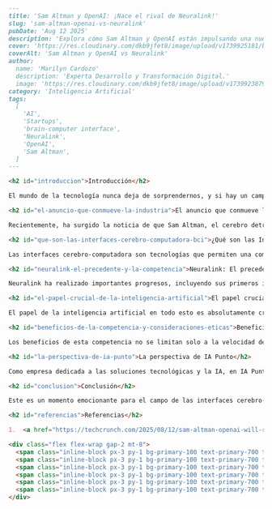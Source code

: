```markdown
---
title: 'Sam Altman y OpenAI: ¡Nace el rival de Neuralink!'
slug: 'sam-altman-openai-vs-neuralink'
pubDate: 'Aug 12 2025'
description: 'Explora cómo Sam Altman y OpenAI están impulsando una nueva empresa que podría revolucionar las interfaces cerebro-computadora (BCI) y competir directamente con Neuralink, acelerando la innovación en el campo.'
cover: 'https://res.cloudinary.com/dkb9jfet8/image/upload/v1739925181/bci-neuralink-openai.png'
coverAlt: 'Sam Altman y OpenAI vs Neuralink'
author:
  name: 'Marilyn Cardozo'
  description: 'Experta Desarrollo y Transformación Digital.'
  image: 'https://res.cloudinary.com/dkb9jfet8/image/upload/v1739923879/marilyn_s2mi4a.png'
category: 'Inteligencia Artificial'
tags:
  [
    'AI',
    'Startups',
    'brain-computer interface',
    'Neuralink',
    'OpenAI',
    'Sam Altman',
  ]
---

<h2 id="introduccion">Introducción</h2>

El mundo de la tecnología nunca deja de sorprendernos, y si hay un campo que está abriendo puertas a un futuro que antes solo veíamos en la ciencia ficción, ese es el de las interfaces cerebro-computadora (BCI, por sus siglas en inglés). Imagina poder controlar dispositivos con tu mente, restaurar funciones perdidas o incluso mejorar nuestras capacidades cognitivas. Neuralink, la empresa de Elon Musk, ha estado en el centro de atención con sus prometedores avances, mostrando al mundo lo que podría ser posible. Pero la competencia es el motor de la innovación, y parece que una nueva estrella está a punto de aparecer en el firmamento de las BCI.

<h2 id="el-anuncio-que-conmueve-la-industria">El anuncio que conmueve la industria</h2>

Recientemente, ha surgido la noticia de que Sam Altman, el cerebro detrás de OpenAI, y el propio fondo de OpenAI, podrían estar a punto de respaldar una nueva empresa destinada a ser un competidor directo de Neuralink. Esto no es solo una noticia interesante para los entusiastas de la tecnología; es una señal de que el campo de las interfaces cerebro-computadora está a punto de despegar a una velocidad sin precedentes. Cuando figuras tan influyentes y organizaciones con recursos masivos como OpenAI deciden invertir en un área, el impacto es, casi siempre, transformador.

<h2 id="que-son-las-interfaces-cerebro-computadora-bci">¿Qué son las Interfaces Cerebro-Computadora (BCI)?</h2>

Las interfaces cerebro-computadora son tecnologías que permiten una comunicación directa entre el cerebro humano (o animal) y un dispositivo externo. Su potencial es inmenso. En el ámbito médico, podrían revolucionar el tratamiento de enfermedades neurológicas, permitir a personas con parálisis recuperar el movimiento o incluso la comunicación, o restaurar la visión y la audición. Más allá de la medicina, abren la puerta a nuevas formas de interacción con la tecnología, donde nuestros pensamientos se conviertan en comandos, llevando la experiencia de usuario a un nivel completamente nuevo. La visión de un mundo donde la interacción con la IA sea tan fluida como el pensamiento mismo es algo que en IA Punto Soluciones Tecnológicas, o IA Punto, nos entusiasma sobremanera, ya que conecta directamente con el futuro de la interacción hombre-máquina que exploramos.

<h2 id="neuralink-el-precedente-y-la-competencia">Neuralink: El precedente y la competencia</h2>

Neuralink ha realizado importantes progresos, incluyendo sus primeros implantes en humanos y demostraciones de cómo estos pueden controlar dispositivos externos. Sus avances han sido notables y han captado la atención global, sentando las bases para lo que podría ser una revolución. Sin embargo, con un nuevo competidor respaldado por la visión y la potencia de cálculo de OpenAI, es probable que veamos una explosión de innovación. La competencia impulsa a las empresas a ir más allá, a buscar soluciones más eficientes, seguras y accesibles. Es un escenario donde todos ganamos, ya que el ritmo de desarrollo se acelerará.

<h2 id="el-papel-crucial-de-la-inteligencia-artificial">El papel crucial de la Inteligencia Artificial</h2>

El papel de la inteligencia artificial en todo esto es absolutamente crucial. La cantidad de datos generados por una interfaz cerebro-computadora es monumental, y es aquí donde la IA se convierte en la herramienta indispensable para interpretar, entender y traducir esa actividad neuronal en comandos significativos. OpenAI, líder en el desarrollo de modelos de lenguaje grandes y otras inteligencias artificiales avanzadas, tiene una experiencia inigualable en el manejo y la interpretación de datos complejos. Su incursión en el campo de las BCI no solo trae capital, sino también un profundo conocimiento en IA que podría ser clave para desbloquear el verdadero potencial de estas tecnologías. En IA Punto, estamos convencidos de que la sinergia entre la IA y campos como las BCI es donde se gestarán las próximas grandes innovaciones.

<h2 id="beneficios-de-la-competencia-y-consideraciones-eticas">Beneficios de la competencia y consideraciones éticas</h2>

Los beneficios de esta competencia no se limitan solo a la velocidad de desarrollo. También pueden llevar a una mayor diversidad de enfoques y soluciones. Diferentes empresas podrían explorar distintos tipos de implantes, métodos de comunicación o aplicaciones específicas, lo que resultaría en una gama más amplia de opciones para futuros usuarios. Además, una competencia sana puede fomentar una mayor atención a la ética y la seguridad, aspectos fundamentales cuando hablamos de una tecnología que interactúa directamente con el cerebro humano. Cuestiones como la privacidad de los datos neuronales, la seguridad de los implantes y las implicaciones éticas de mejorar las capacidades humanas requerirán un debate profundo y soluciones robustas.

<h2 id="la-perspectiva-de-ia-punto">La perspectiva de IA Punto</h2>

Como empresa dedicada a las soluciones tecnológicas y la IA, en IA Punto estamos siguiendo muy de cerca estos desarrollos. Nos inspira ver cómo la innovación empuja los límites de lo posible, y cómo la inteligencia artificial se convierte en un pilar fundamental para estas nuevas fronteras. Creemos que el futuro de la tecnología reside en la capacidad de integrar sistemas complejos y crear interacciones más intuitivas y poderosas, justo lo que las BCI prometen. La noticia de que Sam Altman y OpenAI están inyectando su energía en este espacio es una validación de su importancia y nos llena de entusiasmo por las posibilidades que se abren.

<h2 id="conclusion">Conclusión</h2>

Este es un momento emocionante para el campo de las interfaces cerebro-computadora. Con Neuralink ya en la carrera y un nuevo competidor, potencialmente respaldado por el gigante de la IA OpenAI, preparándose para entrar en el ring, el ritmo de los descubrimientos y la implementación de estas tecnologías está a punto de acelerarse drásticamente. Estamos al borde de una nueva era en la interacción entre el cerebro y la máquina, y los próximos años prometen ser testigos de avances que transformarán nuestra comprensión de lo que es posible.

<h2 id="referencias">Referencias</h2>

1.  <a href="https://techcrunch.com/2025/08/12/sam-altman-openai-will-reportedly-back-a-startup-that-takes-on-musks-neuralink/" target="_blank" rel="noopener noreferrer">TechCrunch: Sam Altman y OpenAI respaldan a un rival de Neuralink</a>

<div class="flex flex-wrap gap-2 mt-8">
  <span class="inline-block px-3 py-1 bg-primary-100 text-primary-700 text-xs font-semibold rounded-full shadow-sm">AI</span>
  <span class="inline-block px-3 py-1 bg-primary-100 text-primary-700 text-xs font-semibold rounded-full shadow-sm">Startups</span>
  <span class="inline-block px-3 py-1 bg-primary-100 text-primary-700 text-xs font-semibold rounded-full shadow-sm">brain-computer interface</span>
  <span class="inline-block px-3 py-1 bg-primary-100 text-primary-700 text-xs font-semibold rounded-full shadow-sm">Neuralink</span>
  <span class="inline-block px-3 py-1 bg-primary-100 text-primary-700 text-xs font-semibold rounded-full shadow-sm">OpenAI</span>
  <span class="inline-block px-3 py-1 bg-primary-100 text-primary-700 text-xs font-semibold rounded-full shadow-sm">Sam Altman</span>
</div>
```